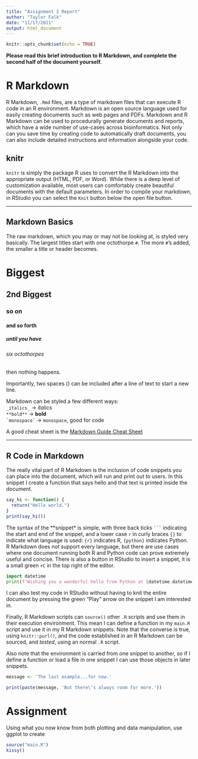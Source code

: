 ```yaml
---
title: "Assignment 2 Report"
author: "Taylor Falk"
date: "11/17/2021"
output: html_document
---
```


```r
knitr::opts_chunk$set(echo = TRUE)
```

**Please read this brief introduction to R Markdown, and complete the second half of the document yourself.**

# R Markdown
R Markdown, `.Rmd` files, are a type of markdown files that can execute R code in an R environment. Markdown is an open source language used for easily creating documents such as web pages and PDFs. Markdown and R Markdown can be used to procedurally generate documents and reports, which have a wide number of use-cases across bioinformatics. Not only can you save time by creating code to automatically draft documents, you can also include detailed instructions and information alongside your code.

## knitr
`knitr` is simply the package R uses to convert the R Markdown into the appropriate output (HTML, PDF, or Word). While there is a deep level of customization available, most users can comfortably create beautiful documents with the default parameters. In order to compile your markdown, in RStudio you can select the `Knit` button below the open file button.

---

## Markdown Basics
The raw markdown, which you may or may not be looking at, is styled very basically. The largest titles start with one octothorpe `#`. The more `#`'s added, the smaller a title or header becomes.  

# Biggest  
## 2nd Biggest  
### so on  
#### and so forth  
##### until you have  
###### six octothorpes  
####### then nothing happens.

Importantly, two spaces (`  `) can be included after a line of text to start a new line.

Markdown can be styled a few different ways:  
`_italics_` -> _italics_  
`**bold**` -> **bold**  
`` `monospace` `` -> `monospace`, good for code  

A good cheat sheet is the [Markdown Guide Cheat Sheet](https://www.markdownguide.org/cheat-sheet)

---

## R Code in Markdown
The really vital part of R Markdown is the inclusion of code snippets you can place into the document, which will run and print out to users. In this snippet I create a function that says hello and that text is printed inside the document.
```r
say_hi <- function() {
  return("Hello world.")
}
print(say_hi())
```

The syntax of the **snippet* is simple, with three back ticks ` ``` ` indicating the start and end of the snippet, and a lower case `r` in curly braces `{}` to indicate what language is used: `{r}` indicates R, `{python}` indicates Python. R Markdown does not support every language, but there are use cases where one document running both R and Python code can prove extremely useful and concise. There is also a button in RStudio to insert a snippet, it is a small green `+C` in the top right of the editor.

```python
import datetime
print(f'Wishing you a wonderful hello from Python at {datetime.datetime.now()}')
```
I can also test my code in RStudio without having to knit the entire document by pressing the green "Play" arrow on the snippet I am interested in.

Finally, R Markdown scripts can `source()` other `.R` scripts and use them in their execution environment. This mean I can define a function in my `main.R` script and use it in my R Markdown snippets. Note that the converse is true, using `knitr::purl()`, and the code established in an R Markdown can be sourced, and _tested_, using an normal `.R` script.

Also note that the environment is carried from one snippet to another, so if I define a function or load a file in one snippet I can use those objects in later snippets. 

```r
message <- 'The last example...for now.'
```
```r
print(paste(message, 'But there\'s always room for more.'))
```


# Assignment
Using what you now know from both plotting and data manipulation, use ggplot to create 

```r
source("main.R")
kissy()
```


